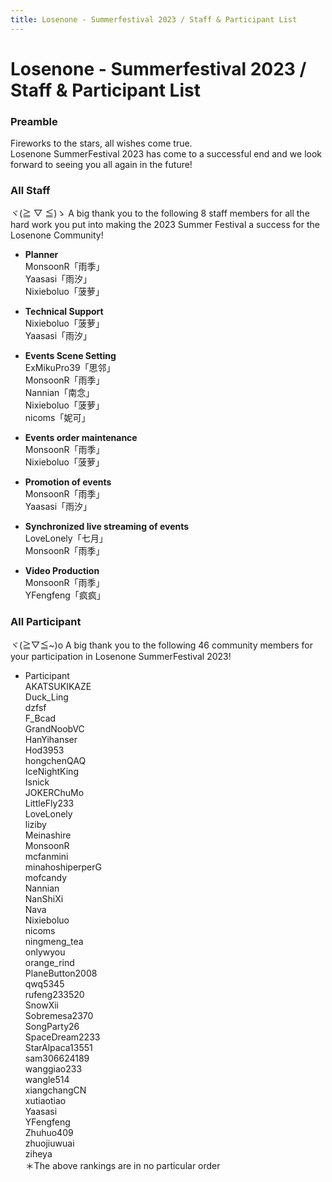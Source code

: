 ```yaml
---
title: Losenone - Summerfestival 2023 / Staff & Participant List
---
```




# Losenone - Summerfestival 2023 / Staff & Participant List


### Preamble

Fireworks to the stars, all wishes come true.\
Losenone SummerFestival 2023 has come to a successful end and we look forward to seeing you all again in the future!


### All Staff

<Callout emoji="⚡️">
  ヾ(≧ ▽ ≦)ゝ A big thank you to the following 8 staff members for all the hard work you put into making the 2023 Summer Festival a success for the Losenone Community!
</Callout>

- **Planner**\
MonsoonR「雨季」\
Yaasasi「雨汐」\
Nixieboluo「菠萝」

- **Technical Support**\
Nixieboluo「菠萝」\
Yaasasi「雨汐」

- **Events Scene Setting**\
ExMikuPro39「思邻」\
MonsoonR「雨季」\
Nannian「南念」\
Nixieboluo「菠萝」\
nicoms「妮可」

- **Events order maintenance**\
MonsoonR「雨季」\
Nixieboluo「菠萝」

- **Promotion of events**\
MonsoonR「雨季」\
Yaasasi「雨汐」

- **Synchronized live streaming of events**\
LoveLonely「七月」\
MonsoonR「雨季」

- **Video Production**\
MonsoonR「雨季」\
YFengfeng「疯疯」


### All Participant

<Callout emoji="⚡️">
  ヾ(≧▽≦&#126;)o A big thank you to the following 46 community members for your participation in Losenone SummerFestival 2023!
</Callout>

- Participant\
AKATSUKIKAZE\
Duck&#95;Ling\
dzfsf\
F&#95;Bcad\
GrandNoobVC\
HanYihanser\
Hod3953\
hongchenQAQ\
IceNightKing\
Isnick\
JOKERChuMo\
LittleFly233\
LoveLonely\
liziby\
Meinashire\
MonsoonR\
mcfanmini\
minahoshiperperG\
mofcandy\
Nannian\
NanShiXi\
Nava\
Nixieboluo\
nicoms\
ningmeng&#95;tea\
onlywyou\
orange&#95;rind\
PlaneButton2008\
qwq5345\
rufeng233520\
SnowXii\
Sobremesa2370\
SongParty26\
SpaceDream2233\
StarAlpaca13551\
sam306624189\
wanggiao233\
wangle514\
xiangchangCN\
xutiaotiao\
Yaasasi\
YFengfeng\
Zhuhuo409\
zhuojiuwuai\
ziheya\
＊The above rankings are in no particular order